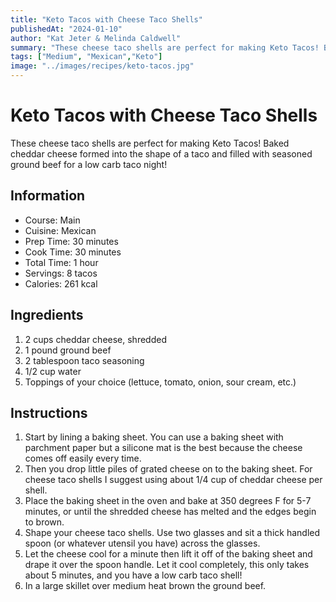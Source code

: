 ```yaml
---
title: "Keto Tacos with Cheese Taco Shells"
publishedAt: "2024-01-10"
author: "Kat Jeter & Melinda Caldwell"
summary: "These cheese taco shells are perfect for making Keto Tacos! Baked cheddar cheese formed into the shape of a taco and filled with seasoned ground beef for a low carb taco night!"
tags: ["Medium", "Mexican","Keto"]
image: "../images/recipes/keto-tacos.jpg"
---
```


<!--https://www.homemadeinterest.com/low-carb-taco/-->
<!-- Image: https://www.tasteofhome.com/wp-content/uploads/2021/12/Keto-Cheese-Tacos_Lauren-Habermehl-for-Taste-of-Home.jpg-->

# Keto Tacos with Cheese Taco Shells
These cheese taco shells are perfect for making Keto Tacos! Baked cheddar cheese formed into the shape of a taco and filled with seasoned ground beef for a low carb taco night!

## Information
- Course: Main
- Cuisine: Mexican
- Prep Time: 30 minutes
- Cook Time: 30 minutes
- Total Time: 1 hour
- Servings: 8 tacos
- Calories: 261 kcal

## Ingredients
1. 2 cups cheddar cheese, shredded
2. 1 pound ground beef
3. 2 tablespoon taco seasoning
4. 1/2 cup water
5. Toppings of your choice (lettuce, tomato, onion, sour cream, etc.)

## Instructions
1. Start by lining a baking sheet. You can use a baking sheet with parchment paper but a silicone mat is the best because the cheese comes off easily every time.
2. Then you drop little piles of grated cheese on to the baking sheet. For cheese taco shells I suggest using about 1/4 cup of cheddar cheese per shell.
3. Place the baking sheet in the oven and bake at 350 degrees F for 5-7 minutes, or until the shredded cheese has melted and the edges begin to brown.
4. Shape your cheese taco shells. Use two glasses and sit a thick handled spoon (or whatever utensil you have) across the glasses.
5. Let the cheese cool for a minute then lift it off of the baking sheet and drape it over the spoon handle. Let it cool completely, this only takes about 5 minutes, and you have a low carb taco shell!
6. In a large skillet over medium heat brown the ground beef.
